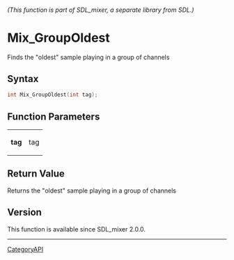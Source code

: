 ====== (This function is part of SDL_mixer, a separate library from SDL.) ======
= Mix_GroupOldest =

Finds the "oldest" sample playing in a group of channels 

== Syntax ==

<syntaxhighlight lang='c'>
int Mix_GroupOldest(int tag);
</syntaxhighlight>

== Function Parameters ==

{|
|'''tag'''
|tag
|}

== Return Value ==

Returns the "oldest" sample playing in a group of channels

== Version ==

This function is available since SDL_mixer 2.0.0.

----
[[CategoryAPI]]


